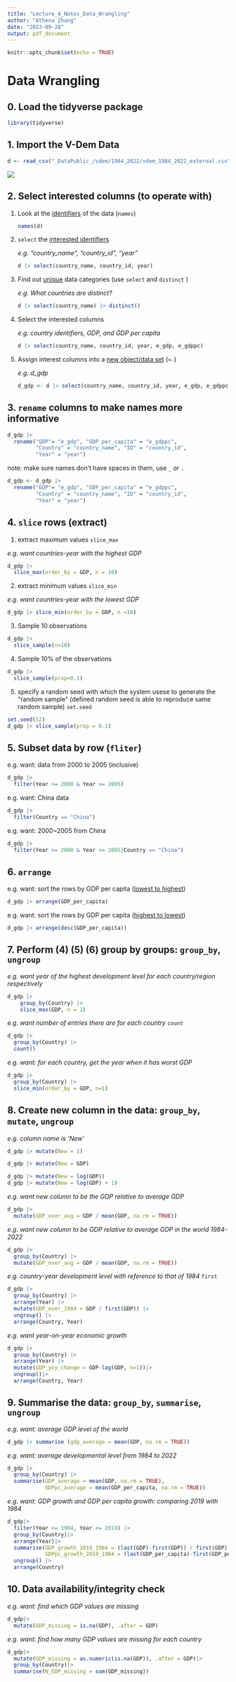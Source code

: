 ```yaml
---
title: "Lecture_4_Notes_Data_Wrangling"
author: "Athena Zhang"
date: "2023-09-28"
output: pdf_document
---
```


```r
knitr::opts_chunk$set(echo = TRUE)
```

# Data Wrangling

## 0. Load the tidyverse package

```r
library(tidyverse)
```

## 1. Import the V-Dem Data

```r
d <- read_csv("_DataPublic_/vdem/1984_2022/vdem_1984_2022_external.csv")
```

![](images/Screenshot%202023-09-28%20at%203.21.51%20pm.png)

## 2. Select interested columns (to operate with)

1.  Look at the [identifiers]{.underline} of the data (`names`)

    ```r
    names(d)
    ```

2.  `select` the [interested identifiers]{.underline}

    *e.g. "country_name", "country_id", "year"*

    ```r
    d |> select(country_name, country_id, year)
    ```

3.  Find out [unique]{.underline} data categories (use `select` and `distinct` )

    *e.g. What countries are distinct?*

    ```r
    d |> select(country_name) |> distinct()
    ```

4.  Select the interested columns

    *e.g. country identifiers, GDP, and GDP per capita*

    ```r
    d |> select(country_name, country_id, year, e_gdp, e_gdppc)
    ```

5.  Assign interest columns into a [new object/data set]{.underline} (`<-`)

    *e.g. d_gdp*

    ```r
    d_gdp <- d |> select(country_name, country_id, year, e_gdp, e_gdppc)
    ```

## 3. `rename` columns to make names more informative

```r
d_gdp |>
  rename("GDP"= "e_gdp", "GDP_per_capita" = "e_gdppc",
         "Country" = "country_name", "ID" = "country_id",
         "Year" = "year")
```

note: make sure names don't have spaces in them, use `_` or `.`

```r
d_gdp <- d_gdp |>
  rename("GDP"= "e_gdp", "GDP_per_capita" = "e_gdppc",
         "Country" = "country_name", "ID" = "country_id",
         "Year" = "year")
```

## 4. `slice` rows (extract)

1.  extract maximum values `slice_max`

*e.g. want countries-year with the highest GDP*

```r
d_gdp |>
  slice_max(order_by = GDP, n = 10)
```

2.  extract minimum values `slice_min`

*e.g. want countries-year with the lowest GDP*

```r
d_gdp |> slice_min(order_by = GDP, n =10)
```

3.  Sample 10 observations

```r
d_gdp |>
  slice_sample(n=10)
```

4.  Sample 10% of the observations

```r
d_gdp |>
  slice_sample(prop=0.1)
```

5.  specify a random seed with which the system usese to generate the "random sample" (defined random seed is able to reproduce same random sample) `set.seed`

```r
set.seed(52)
d_gdp |> slice_sample(prop = 0.1)
```

## 5. Subset data by row (`fliter`)

e.g. want: data from 2000 to 2005 (inclusive)

```r
d_gdp |>
  filter(Year >= 2000 & Year <= 2005)
```

e.g. want: China data

```r
d_gdp |>
  filter(Country == "China")
```

e.g. want: 2000\~2005 from China

```r
d_gdp |>
  filter(Year >= 2000 & Year <= 2005|Country == "China")
```

## 6. `arrange`

e.g. want: sort the rows by GDP per capita ([lowest to highest]{.underline})

```r
d_gdp |> arrange(GDP_per_capita)
```

e.g. want: sort the rows by GDP per capita ([highest to lowest]{.underline})

```r
d_gdp |> arrange(desc(GDP_per_capita))
```

## 7. Perform (4) (5) (6) group by groups: `group_by`, `ungroup`

*e.g. want year of the highest development level for each country/region respectively*

```r
d_gdp |>
    group_by(Country) |>
    slice_max(GDP, n = 1)
```

*e.g. want number of entries there are for each country* `count`

```r
d_gdp |>
  group_by(Country) |>
  count()
```

*e.g. want: for each country, get the year when it has worst GDP*

```r
d_gdp |>
  group_by(Country) |>
  slice_min(order_by = GDP, n=1)
```

## 8. Create new column in the data: `group_by`, `mutate`, `ungroup`

*e.g. column name is 'New'*

```r
d_gdp |> mutate(New = 1)

d_gdp |> mutate(New = GDP)

d_gdp |> mutate(New = log(GDP))
d_gdp |> mutate(New = log(GDP) + 1)
```

*e.g. want new column to be the GDP relative to average GDP*

```r
d_gdp |>
  mutate(GDP_over_avg = GDP / mean(GDP, na.rm = TRUE))
```

*e.g. want new column to be GDP relative to average GDP in the world 1984-2022*

```r
d_gdp |>
  group_by(Country) |>
  mutate(GDP_over_avg = GDP / mean(GDP, na.rm = TRUE))
```

*e.g. country-year development level with reference to that of 1984* `first`

```r
d_gdp |>
  group_by(Country) |>
  arrange(Year) |>
  mutate(GDP_over_1984 = GDP / first(GDP)) |>
  ungroup() |>
  arrange(Country, Year)
```

*e.g. want year-on-year economic growth*

```r
d_gdp |>
  group_by(Country) |>
  arrange(Year) |>
  mutate(GDP_yoy_change = GDP-lag(GDP, n=1))|>
  ungroup()|>
  arrange(Country, Year)

```

## 9. Summarise the data: `group_by`, `summarise`, `ungroup`

*e.g. want: average GDP level of the world*

```r
d_gdp |> summarise (gdp_average = mean(GDP, na.rm = TRUE))
```

*e.g. want: average developmental level from 1984 to 2022*

```r
d_gdp |>
  group_by(Country) |>
  summarise(GDP_average = mean(GDP, na.rm = TRUE),
            GDPpc_average = mean(GDP_per_capita, na.rm = TRUE))
```

*e.g. want: GDP growth and GDP per capita growth: comparing 2019 with 1984*

```r
d_gdp|>
  filter(Year >= 1984, Year <= 2019) |>
  group_by(Country)|>
  arrange(Year)|>
  summarise(GDP_growth_2019_1984 = (last(GDP)-first(GDP)) / first(GDP),
            GDPpc_growth_2019_1984 = (last(GDP_per_capita)-first(GDP_per_capita)) / first(GDP_per_capita)) |>
  ungroup() |>
  arrange(Country)
```

## 10. Data availability/integrity check

*e.g. want: find which GDP values are missing*

```r
d_gdp|>
  mutate(GDP_missing = is.na(GDP), .after = GDP)
```

*e.g. want: find how many GDP values are missing for each country*

```r
d_gdp|>
  mutate(GDP_missing = as.numeric(is.na(GDP)), .after = GDP)|>
  group_by(Country)|>
  summarise(N_GDP_missing = sum(GDP_missing))
```
